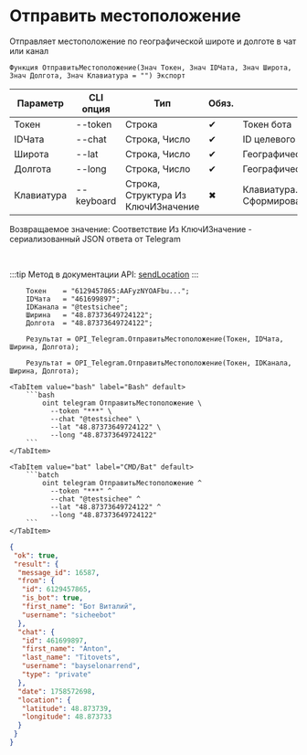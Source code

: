 ﻿---
sidebar_position: 8
description: Отправить местоположение и другие функции для работы с Telegram в Открытом пакете интеграций - бесплатной open-source библиотеке интеграций для 1С:Предприятие 8, OneScript и CLI
keywords: [1C, 1С, 1С:Предприятие, 1С:Предприятие 8.3, API, Интеграция, Сервисы, Обмен, OneScript, CLI, Telegram]
---


# Отправить местоположение
 Отправляет местоположение по географической широте и долготе в чат или канал



`Функция ОтправитьМестоположение(Знач Токен, Знач IDЧата, Знач Широта, Знач Долгота, Знач Клавиатура = "") Экспорт`

  | Параметр | CLI опция | Тип | Обяз. | Назначение |
  |-|-|-|-|-|
  | Токен | --token | Строка | &#x2714; | Токен бота |
  | IDЧата | --chat | Строка, Число | &#x2714; | ID целевого чата или IDЧата*IDТемы |
  | Широта | --lat | Строка, Число | &#x2714; | Географическая широта |
  | Долгота | --long | Строка, Число | &#x2714; | Географическая долгота |
  | Клавиатура | --keyboard | Строка, Структура Из КлючИЗначение | &#x2716; | Клавиатура. См. СформироватьКлавиатуруПоМассивуКнопок |

  
  Возвращаемое значение:   Соответствие Из КлючИЗначение - сериализованный JSON ответа от Telegram

<br/>

:::tip
Метод в документации API: [sendLocation](https://core.telegram.org/bots/api#sendlocation)
:::
<br/>


```bsl title="Пример использования для 1С:Предприятие/OneScript"
    Токен    = "6129457865:AAFyzNYOAFbu...";
    IDЧата   = "461699897";
    IDКанала = "@testsichee";
    Ширина   = "48.87373649724122";
    Долгота  = "48.87373649724122";

    Результат = OPI_Telegram.ОтправитьМестоположение(Токен, IDЧата, Ширина, Долгота);

    Результат = OPI_Telegram.ОтправитьМестоположение(Токен, IDКанала, Ширина, Долгота);
```
    

 <Tabs>
  
    <TabItem value="bash" label="Bash" default>
        ```bash
            oint telegram ОтправитьМестоположение \
              --token "***" \
              --chat "@testsichee" \
              --lat "48.87373649724122" \
              --long "48.87373649724122"
        ```
    </TabItem>
  
    <TabItem value="bat" label="CMD/Bat" default>
        ```batch
            oint telegram ОтправитьМестоположение ^
              --token "***" ^
              --chat "@testsichee" ^
              --lat "48.87373649724122" ^
              --long "48.87373649724122"
        ```
    </TabItem>
</Tabs>


```json title="Результат"
{
 "ok": true,
 "result": {
  "message_id": 16587,
  "from": {
   "id": 6129457865,
   "is_bot": true,
   "first_name": "Бот Виталий",
   "username": "sicheebot"
  },
  "chat": {
   "id": 461699897,
   "first_name": "Anton",
   "last_name": "Titovets",
   "username": "bayselonarrend",
   "type": "private"
  },
  "date": 1758572698,
  "location": {
   "latitude": 48.873739,
   "longitude": 48.873733
  }
 }
}
```
